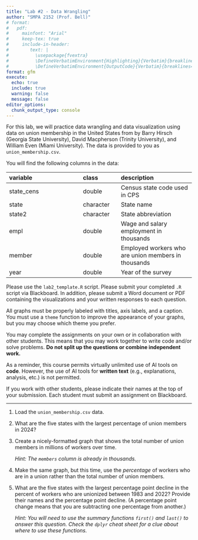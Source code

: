 ```yaml
---
title: "Lab #2 - Data Wrangling"
author: "SMPA 2152 (Prof. Bell)"
# format:
#   pdf:
#     mainfont: "Arial"
#     keep-tex: true
#     include-in-header:
#        text: |
#          \usepackage{fvextra}
#          \DefineVerbatimEnvironment{Highlighting}{Verbatim}{breaklines=true, breakanywhere=true, breaksymbol=, breakanywheresymbolpre=,commandchars=\\\{\}}
#          \DefineVerbatimEnvironment{OutputCode}{Verbatim}{breaklines=true, breakanywhere=true, breaksymbol=, breakanywheresymbolpre=,commandchars=\\\{\}}
format: gfm
execute:
  echo: true
  include: true
  warning: false
  message: false
editor_options: 
  chunk_output_type: console
---
```

\vspace{-3em}

For this lab, we will practice data wrangling and data visualization using data on union membership in the United States from [\mbox{UnionStats.com}](https://www.unionstats.com/) by Barry Hirsch (Georgia State University), David Macpherson (Trinity University), and William Even (Miami University). The data is provided to you as `union_membership.csv`.

You will find the following columns in the data:

|variable           |class     |description        |
|:------------------|:---------|:------------------|
|state_cens  |double    |Census state code used in CPS |
|state              |character |State name |
|state2 |character |State abbreviation |
|empl  |double    | Wage and salary employment in thousands |
|member     |double    | Employed workers who are union members in thousands |
|year               |double    |Year of the survey |

Please use the `lab2_template.R` script. Please submit your completed `.R` script via Blackboard. In addition, please submit a Word document or PDF containing the visualizations and your written responses to each question.

All graphs must be properly labeled with titles, axis labels, and a caption. You must use a `theme` function to improve the appearance of your graphs, but you may choose which theme you prefer.

You may complete the assignments on your own or in collaboration with other students. This means that you may work together to write code and/or solve problems. **Do not split up the questions or combine independent work.**

As a reminder, this course permits virtually unlimited use of AI tools on **code**. However, the use of AI tools for **written text** (e.g., explanations, analysis, etc.) is not permitted.

If you work with other students, please indicate their names at the top of your submission. Each student must submit an assignment on Blackboard.
\vspace{-1em}

---

1. Load the `union_membership.csv` data.

2. What are the five states with the largest percentage of union members in 2024?

3. Create a nicely-formatted graph that shows the total number of union members in millions of workers over time.

    *Hint: The `members` column is already in thousands.*

4. Make the same graph, but this time, use the *percentage* of workers who are in a union rather than the total number of union members.

5. What are the five states with the largest percentage point decline in the percent of workers who are unionized between 1983 and 2022? Provide their names and the percentage point decline. (A percentage point change means that you are subtracting one percentage from another.)

    *Hint: You will need to use the summary functions `first()` and `last()` to answer this question. Check the `dplyr` cheat sheet for a clue about where to use these functions.*